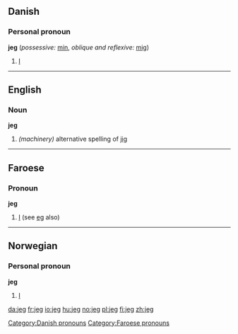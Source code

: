==Danish==
===Personal pronoun===
'''jeg''' (''possessive:'' [[min]], ''oblique and reflexive:'' [[mig]])

# [[I]]

[[Category:Danish pronouns]]

----

==English==
===Noun===
'''jeg'''
#''(machinery)'' alternative spelling of [[jig]]

----

==Faroese==

===Pronoun===
'''jeg'''

# [[I]] (see [[eg]] also)

[[Category:Faroese pronouns]]

----

==Norwegian==
===Personal pronoun===
'''jeg'''
# [[I]]

[[da:jeg]]
[[fr:jeg]]
[[io:jeg]]
[[hu:jeg]]
[[no:jeg]]
[[pl:jeg]]
[[fi:jeg]]
[[zh:jeg]]